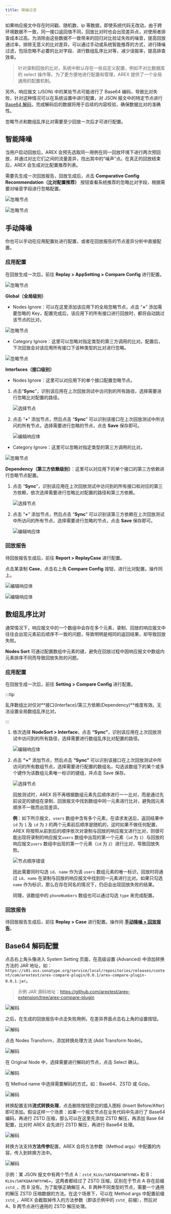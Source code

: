 ```yaml
---
title: 降噪过滤
---
```


如果响应报文中存在时间戳、随机数、ip 等数据，即使系统代码无改动，由于跨环境数据不一致，同一接口返回值不同，回放比对时也会出现差异点，对使用者排查成本过高。为消除由这些数据不一致带来的回归对比验证失败的噪音，提高回放通过率，排除无意义的比对差异，可以通过手动或系统智能推荐的方式，进行降噪过滤，包括忽略不必要的比对字段、进行数组乱序比对等，减少误报率，提高排查效率。

> 针对录制回放的比对，系统中默认存在一些自定义配置，例如不对比数据库的 select 操作等。为了更方便地进行配置和管理，AREX 提供了一个全局通用的配置机制。

另外，响应报文 (JSON) 中的某些节点可能进行了 Base64 编码，导致比对失败，针对这种情况可以在系统设置中进行配置，对 JSON 报文中的特定节点进行 [Base64 解码](Compare%20Config.md#base64-解码配置)，完成解码后的数据将用于后续的内容校验，确保数据比对的准确性。

<Callout title="Tip">
忽略节点和数组乱序比对需要至少回放一次后才可进行配置。
</Callout>

## 智能降噪

当用户启动回放后，AREX 会预先选取同一用例在同一回放环境下进行两次预回放，并通过对比它们之间的流量差异，找出其中的“噪声”点。在真正的回放结束后，AREX 会生成对比配置推荐列表。

需要先生成一次回放报告，回放生成后，点击 **Comparative Config Recommendation（比对配置推荐）** 按钮查看系统推荐的忽略比对字段，根据需要对噪音字段进行忽略配置。

![忽略节点](../resource/Recommendation.png)

![忽略节点](../resource/Recommendation1.png)

## 手动降噪

你也可以手动在应用配置处进行配置，或者在回放报告的节点差异分析中直接配置。

### 应用配置

在回放生成一次后，前往 **Replay > AppSetting > Compare Config** 进行配置。

![忽略节点](../resource/c3.setting.png)

**Global（全局级别）**

- Nodes Ignore：可以在这里添加该应用下的全局忽略节点，点击 “**+**” 添加需要忽略的 Key，配置完成后，该应用下的所有接口进行回放时，都将自动跳过该节点的比对。

![忽略节点](../resource/c3.global.png)

- Category Ignore：这里可以忽略对指定类型的第三方调用的比对。配置后，下次回放会对该应用所有接口下该种类型的比对进行忽略。

![忽略节点](../resource/category.png)

**Interfaces（接口级别）**

- Nodes Ignore：这里可以对应用下的单个接口配置忽略节点。

1. 点击“**Sync**”，识别该应用在上次回放测试中访问到的所有路径，选择需要进行忽略比对配置的路径。

    ![选择节点](../resource/c3.nodeignore3.png)

2. 点击 “**+**” 添加节点，然后点击 “**Sync**” 可以识别该接口在上次回放测试中所访问的所有节点，选择需要进行忽略的节点，点击 **Save** 保存即可。

    ![编辑响应体](../resource/c3.nodeignore2.png)

- Category Ignore：这里可以忽略对指定类型的第三方调用的比对。

![忽略节点](../resource/category2.png)

**Dependency（第三方依赖级别）**：这里可以对应用下的单个接口的第三方依赖进行忽略节点配置。

1. 点击 “**Sync**”，识别该应用在上次回放测试中访问到的所有接口和对应的第三方依赖，依次选择需要进行忽略比对配置的路径和第三方依赖。

    ![选择节点](../resource/c3.nodeignore9.png)

2. 点击 “**+**” 添加节点，然后点击 “**Sync**” 可以识别该第三方依赖在上次回放测试中所访问的所有节点，选择需要进行忽略的节点，点击 **Save** 保存即可。

    ![编辑响应体](../resource/c3.nodeignore10.png)

### 回放报告

待回放报告生成后，前往 **Report > ReplayCase** 进行配置。

点击某录制 **Case**，点击右上角 **Compare Config** 按钮，进行比对配置。操作同上。

![编辑响应体](../resource/c3.nodeignore5.png)

![编辑响应体](../resource/c3.nodeignore6.png)

## 数组乱序比对

通常情况下，响应报文中的一个数组中会存在多个元素，录制、回放的响应报文中往往会出现元素前后顺序不一致的问题，导致明明是相同的返回结果，却导致回放失败。

**Nodes Sort** 可通过配置数组中元素的键，避免在回放过程中因响应报文中数组内元素排序不同而导致回放失败的问题。

### 应用配置

在回放生成一次后，前往 **Setting > Compare Config** 进行配置。

:::tip

乱序数组比对仅对**接口(Interface)/第三方依赖(Dependency)**维度有效。无法设置全局数组乱序比对。

:::

1. 依次选择 **NodeSort > Interface**，点击 **“Sync”**，识别该应用在上次回放测试中访问到的所有路径，选择需要进行数组乱序比对配置的路径。

    ![编辑响应体](../resource/c3.nodeignore7.png)

2. 点击 **“+”** 添加节点，然后点击 **“Sync”** 可以识别该接口在上次回放测试中所访问的所有数组节点，选择需要进行配置的数组名，勾选该数组下的某个或多个键作为该数组元素唯一标识的键组，并点击 Save 保存。

    ![选择节点](../resource/c3.nodeignore8.png)

    回放测试时，AREX 将不再根据数组元素先后顺序进行一一比对，而是通过先前设定的键组在录制、回放报文中找到数组中同一元素进行比对，避免因元素顺序不一致而出现差异。

    **例**：如下所示报文，`users` 数组中含有多个元素，在请求发送后，返回结果中 `id` 为 `1` 及 `id` 为 `2` 的两个元素前后顺序是随机的，这时如果不做任何配置，AREX 将按照从前到后的顺序依次对录制与回放的响应报文进行比对，则很可能出现将录制的响应报文`users` 数组中出现的第一个元素（`id` 为 `1`）与回放的响应报文`users` 数组中出现的第一个元素（`id` 为 `2`）进行比对，导致回放失败。

    ![节点顺序错误](../resource/c3.nodesort1.png)
    
    因此需要同时勾选 `id`、`name` 作为该 `users` 数组元素的唯一标识，回放时将通过 `id`、`name` 在录制与回放的响应报文中找到同一元素进行比对。如果只勾选 `name` 作为标识，那么在存在同名的情况下，仍旧会出现回放失败的结果。
    
    同理，该数组中的 `phoneNumbers` 数组也可以通过勾选 `type` 来完成配置。

### 回放报告

待回放报告生成后，前往 **Replay > Case** 进行配置。操作同 **[手动降噪 > 回放报告](./Compare%20Config#回放报告)**。

## Base64 解码配置

点击右上角头像进入 System Setting 页面，在高级设置 (Advanced) 中添加转换方法的 JAR 地址，如：`https://s01.oss.sonatype.org/service/local/repositories/releases/content/com/arextest/arex-compare-plugin/0.0.1/arex-compare-plugin-0.0.1.jar`。

> 示例 JAR 源码地址：https://github.com/arextest/arex-extension/tree/arex-compare-plugin

![解码](../resource/base64-2.png)

之后，在生成的回放报告中点击失败用例，在差异界面点击右上角的设置按钮。

![解码](../resource/base64-3.png)

点击 Nodes Transform，添加转换处理方法 (Add Transform Node)。

![解码](../resource/base64-5.png)

在 Original Node 中，选择需要进行解码的节点，点击 Select 确认。

![解码](../resource/base64-6.png)

在 Method name 中选择需要解码的方式，如：Base64、ZSTD 或 Gzip。

![解码](../resource/base64-7.png)

转换配置支持**流式转换处理**，点击删除按钮旁边的插入图标 (Insert Before/After) 即可添加。假设这样一个场景：如果一个报文节点在业务代码中先进行了 Base64 编码，再进行 ZSTD 压缩，那么可以在这里先添加 ZSTD 解压，再添加 Base 64 配置，比对时 AREX 会先进行 ZSTD 解压，再进行 Base64 处理。

![解码](../resource/base64-8.png)

转换方法支持**方法传参**配置，AREX 会将方法参数（Method args）中配置的内容，传入到转换方法中。

![解码](../resource/base64-4.png)

示例：某 JSON 报文中有两个节点 A：`zstd_KLUv/SAFKQAAYWFhYWE=` 和 B：`KLUv/SAFKQAAYWFhYWE=`，这两者都经过了 ZSTD 压缩，区别在于节点 A 存在前缀 `zstd_`，而 B 没有。为了能够正确解压 A、B 两种不同类型的节点，需要一个通用的解压 ZSTD 压缩数据的方法。在这个场景下，可以在 Method args 中配置前缀 `zstd_`，AREX 会截取掉传入的方法参数（即该示例中的 `zstd_` 前缀），然后对 A、B 两节点进行通用的 ZSTD 解压处理。
